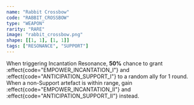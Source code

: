 ```yaml
---
name: "Rabbit Crossbow"
code: "RABBIT_CROSSBOW"
type: "WEAPON"
rarity: "RARE"
image: "rabbit_crossbow.png"
shape: [[1, 1], [1, 1]]
tags: ["RESONANCE", "SUPPORT"]
---
```


When triggering Incantation Resonance, **50%** chance to grant :effect{code="EMPOWER_INCANTATION_I"} and :effect{code="ANTICIPATION_SUPPORT_I"} to a random ally for 1 round. When a non-Support artefact is within range, gain :effect{code="EMPOWER_INCANTATION_II"} and :effect{code="ANTICIPATION_SUPPORT_II"} instead.